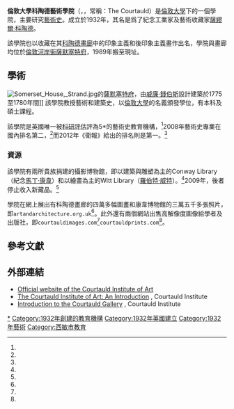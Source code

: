 {{Infobox University
|image = [[File:The_Courtauld_Institute_of_Art_logo.svg|230px]]
|name = 倫敦大學科陶德藝術學院<br>The Courtauld Institute of Art
|motto =
|type = [[公立大學|公立大學]]
|established = 1932
|affiliations = 
|chancellor =  [[安妮长公主|安妮公主]]（[[倫敦大學|倫敦大學]]）
|director = Deborah Swallow<ref name=court1/>
| endowment =  [[Pound_sterling|£]]3760万（2017）<ref name="Courtauld Financial Statement 16/17">{{cite web | url = https://courtauld.ac.uk/wp-content/uploads/2017/12/2016-17-Annual-Report-and-Financial-Statements.pdf | title = Annual Report and Financial Statements for 2016–2017 | accessdate = 21 December 2017 | format = [[Portable_Document_Format|PDF]] | publisher = Courtauld Institute of Art | page = 27 | archive-url = https://web.archive.org/web/20181105061803/https://courtauld.ac.uk/wp-content/uploads/2017/12/2016-17-Annual-Report-and-Financial-Statements.pdf | archive-date = 2018-11-05 | dead-url = yes }}</ref> 
| students       = {{HESA student population|INSTID=0201}}（{{HESA year}}）<ref name="HESA citation">{{HESA citation}}</ref>
| undergrad      = {{HESA undergraduate population|INSTID=0201}}（{{HESA year}}）<ref name="HESA citation"/>
| postgrad       = {{HESA postgraduate population|INSTID=0201}}（{{HESA year}}）<ref name="HESA citation"/>
|city = 倫敦
|state =
|country = {{英國}}
|campus = [[都市|都市]]
|mascot =
|colours =
|website = [http://www.courtauld.ac.uk/ www.courtauld.ac.uk]
}}

'''倫敦大學科陶德藝術學院'''（{{lang-en|The Courtauld Institute of Art}}，{{IPAc-en|UK|ˈ|k|ɔər|t|əʊ|l|d|}}，常稱：The Courtauld）是[[倫敦大學|倫敦大學]]下的一個學院，主要研究[[藝術史|藝術史]]。成立於1932年，其名是爲了紀念工業家及藝術收藏家[[薩繆爾·科陶德|薩繆爾·科陶德]]。

該學院也以收藏在其[[科陶德畫廊|科陶德畫廊]]中的印象主義和後印象主義畫作出名，學院與畫廊均位於[[倫敦|倫敦]][[河岸街|河岸街]][[薩默塞特府|薩默塞特府]]，1989年搬至現址。

==學術==
[[File:Somerset_House,_Strand.jpg|thumb]]的[[薩默塞特府|薩默塞特府]]，由[[威廉·錢伯斯|威廉·錢伯斯]]設計建築於1775至1780年間]]
該學院教授藝術和建築史，以[[倫敦大學|倫敦大學]]的名義頒發學位，有本科及碩士課程。

該學院是英國唯一被[[科研評估|科研評估]]評為5*的藝術史教育機構，<ref name=court2/>2008年藝術史專業在國內排名第二，<ref name=guardian/>而2012年《衛報》給出的排名則是第一。<ref name=guardian2/>

===資源===
該學院有兩所貴族捐建的攝影博物館，即以建築與雕塑為主的Conway Library（紀念[[馬丁·康韋，第一代埃靈頓康韋男爵|馬丁·康韋]]）和以繪畫為主的Witt Library（[[羅伯特·威特_(藝術史學家)|羅伯特·威特]]）。<ref name=court3/>2009年，後者停止收入新藏品。<ref name=artlyst/>

學院在網上展出有科陶德畫廊的四萬多幅圖畫和康韋博物館的三萬五千多張照片，即<code>artandarchitecture.org.uk</code><ref name=artandarch/>。此外還有兩個網站出售高解像度圖像給學者及出版社，即<code>courtauldimages.com</code><ref name=images/><code>courtauldprints.com</code><ref name=prints/>。

== 參考文獻==
{{reflist|2|refs=

<ref name=artandarch>[http://www.artandarchitecture.org.uk Art and architecture]. The Courtauld Institute of Art. Accessed April 2013.</ref>

<ref name=artlyst>[http://www.artlyst.com/articles/courtauld-institute-cuts-challenge-witt-library Courtauld Institute: Cuts Challenge Witt Library]. ArtLyst, 30 Mar 2010. Accessed April 2013.</ref>

<ref name=court1>[http://www.courtauld.ac.uk/people/swallow-deborah.shtml Professor Deborah Swallow]. The Courtauld Institute of Art. Accessed April 2013.</ref>

<ref name=court2>[http://www.courtauld.ac.uk/degreeprogrammes/courtauldlife/teachers.shtml Academic Staff, Information for students]. The Courtauld Institute of Art. Accessed April 2013.</ref>

<ref name=court3>[http://www.courtauld.ac.uk/research/photographic/witt/index.shtml Image Libraries: Witt Library]. The Courtauld Institute of Art, 2009. Accessed April 2013.</ref>

<ref name=guardian>[http://www.guardian.co.uk/education/table/2008/dec/18/rae-2008-history-art-architecture-design RAE 2008: history of art, architecture and design results]. ''The Guardian'', 18 December 2008. Accessed April 2013.</ref>

<ref name=guardian2>[http://www.guardian.co.uk/education/table/2010/jun/04/university-guide-history-and-history-of-art University guide 2011: History and history of art]. ''The Guardian'', 8 June 2010. Accessed April 2013.</ref>

<ref name=images>[http://www.courtauldimages.com Courtauld Images]. The Courtauld Institute of Art. Accessed April 2013.</ref>

<ref name=prints>[http://www.courtauldprints.com Courtauld Prints]. Courtauld Gallery of Art. Accessed April 2013.</ref>

}}

==外部連結==
{{commons category|Courtauld Institute of Art}}
*[http://www.courtauld.ac.uk/index.html Official website of the Courtauld Institute of Art] {{Wayback|url=http://www.courtauld.ac.uk/index.html |date=20120926173539 }}
*[http://www.youtube.com/watch?v=G2nVa4o0pLU&list=UUBlpsLsQi9TrCI0a_iJVfTg The Courtauld Institute of Art: An Introduction] {{Wayback|url=http://www.youtube.com/watch?v=G2nVa4o0pLU&list=UUBlpsLsQi9TrCI0a_iJVfTg |date=20130727044809 }}, Courtauld Institute
*[http://www.youtube.com/watch?v=Qi8oNqJQcWk&list=UUBlpsLsQi9TrCI0a_iJVfTg&index=18 Introduction to the Courtauld Gallery] {{Wayback|url=http://www.youtube.com/watch?v=Qi8oNqJQcWk&list=UUBlpsLsQi9TrCI0a_iJVfTg&index=18 |date=20130728214945 }}, Courtauld Institute

{{倫敦大學}}
{{英國大學}}
{{coord|51|30|39|N|0|07|02|W|region:GB_type:edu_source:dewiki|display=title}}

[[Category:考陶德藝術學院|*]]
[[Category:1932年創建的教育機構|Category:1932年創建的教育機構]]
[[Category:1932年英國建立|Category:1932年英國建立]]
[[Category:1932年藝術|Category:1932年藝術]]
[[Category:西敏市教育|Category:西敏市教育]]